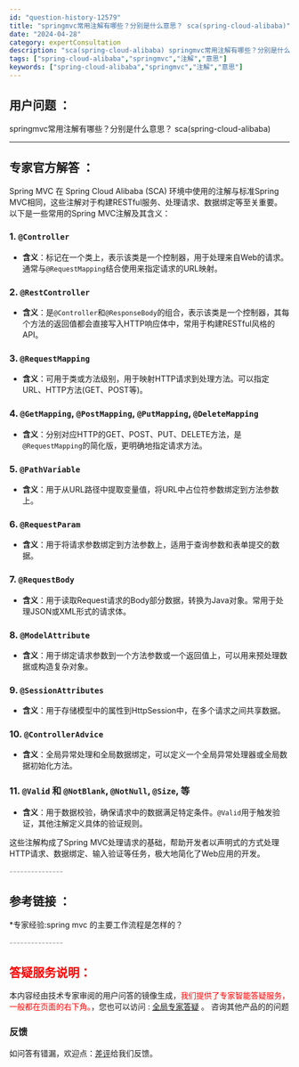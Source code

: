 ```yaml
---
id: "question-history-12579"
title: "springmvc常用注解有哪些？分别是什么意思？ sca(spring-cloud-alibaba)"
date: "2024-04-28"
category: expertConsultation
description: "sca(spring-cloud-alibaba) springmvc常用注解有哪些？分别是什么意思？"
tags: ["spring-cloud-alibaba","springmvc","注解","意思"]
keywords: ["spring-cloud-alibaba","springmvc","注解","意思"]
---
```


## 用户问题 ： 
 springmvc常用注解有哪些？分别是什么意思？ sca(spring-cloud-alibaba) 

---------------
## 专家官方解答 ：

Spring MVC 在 Spring Cloud Alibaba (SCA) 环境中使用的注解与标准Spring MVC相同，这些注解对于构建RESTful服务、处理请求、数据绑定等至关重要。以下是一些常用的Spring MVC注解及其含义：

### 1. `@Controller`
- **含义**：标记在一个类上，表示该类是一个控制器，用于处理来自Web的请求。通常与`@RequestMapping`结合使用来指定请求的URL映射。

### 2. `@RestController`
- **含义**：是`@Controller`和`@ResponseBody`的组合，表示该类是一个控制器，其每个方法的返回值都会直接写入HTTP响应体中，常用于构建RESTful风格的API。

### 3. `@RequestMapping`
- **含义**：可用于类或方法级别，用于映射HTTP请求到处理方法。可以指定URL、HTTP方法(GET、POST等)。

### 4. `@GetMapping`, `@PostMapping`, `@PutMapping`, `@DeleteMapping`
- **含义**：分别对应HTTP的GET、POST、PUT、DELETE方法，是`@RequestMapping`的简化版，更明确地指定请求方法。

### 5. `@PathVariable`
- **含义**：用于从URL路径中提取变量值，将URL中占位符参数绑定到方法参数上。

### 6. `@RequestParam`
- **含义**：用于将请求参数绑定到方法参数上，适用于查询参数和表单提交的数据。

### 7. `@RequestBody`
- **含义**：用于读取Request请求的Body部分数据，转换为Java对象。常用于处理JSON或XML形式的请求体。

### 8. `@ModelAttribute`
- **含义**：用于绑定请求参数到一个方法参数或一个返回值上，可以用来预处理数据或构造复杂对象。

### 9. `@SessionAttributes`
- **含义**：用于存储模型中的属性到HttpSession中，在多个请求之间共享数据。

### 10. `@ControllerAdvice`
- **含义**：全局异常处理和全局数据绑定，可以定义一个全局异常处理器或全局数据初始化方法。

### 11. `@Valid` 和 `@NotBlank`, `@NotNull`, `@Size`, 等
- **含义**：用于数据校验，确保请求中的数据满足特定条件。`@Valid`用于触发验证，其他注解定义具体的验证规则。

这些注解构成了Spring MVC处理请求的基础，帮助开发者以声明式的方式处理HTTP请求、数据绑定、输入验证等任务，极大地简化了Web应用的开发。


<font color="#949494">---------------</font> 


## 参考链接 ：

*专家经验:spring mvc 的主要工作流程是怎样的？ 


 <font color="#949494">---------------</font> 
 


## <font color="#FF0000">答疑服务说明：</font> 

本内容经由技术专家审阅的用户问答的镜像生成，<font color="#FF0000">我们提供了专家智能答疑服务，一般都在页面的右下角。</font>，您也可以访问 : [全局专家答疑](https://opensource.alibaba.com/chatBot) 。 咨询其他产品的的问题

### 反馈
如问答有错漏，欢迎点：[差评](https://ai.nacos.io/user/feedbackByEnhancerGradePOJOID?enhancerGradePOJOId=12672)给我们反馈。
